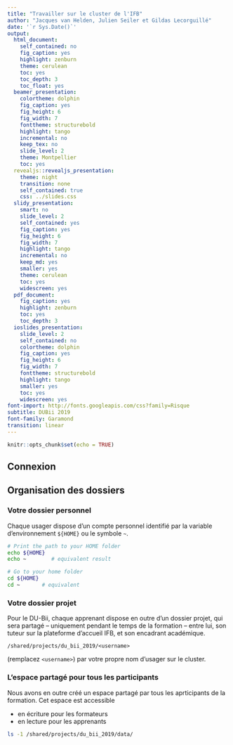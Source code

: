 ```yaml
---
title: "Travailler sur le cluster de l'IFB"
author: "Jacques van Helden, Julien Seiler et Gildas Lecorguillé"
date: '`r Sys.Date()`'
output:
  html_document:
    self_contained: no
    fig_caption: yes
    highlight: zenburn
    theme: cerulean
    toc: yes
    toc_depth: 3
    toc_float: yes
  beamer_presentation:
    colortheme: dolphin
    fig_caption: yes
    fig_height: 6
    fig_width: 7
    fonttheme: structurebold
    highlight: tango
    incremental: no
    keep_tex: no
    slide_level: 2
    theme: Montpellier
    toc: yes
  revealjs::revealjs_presentation:
    theme: night
    transition: none
    self_contained: true
    css: ../slides.css
  slidy_presentation:
    smart: no
    slide_level: 2
    self_contained: yes
    fig_caption: yes
    fig_height: 6
    fig_width: 7
    highlight: tango
    incremental: no
    keep_md: yes
    smaller: yes
    theme: cerulean
    toc: yes
    widescreen: yes
  pdf_document:
    fig_caption: yes
    highlight: zenburn
    toc: yes
    toc_depth: 3
  ioslides_presentation:
    slide_level: 2
    self_contained: no
    colortheme: dolphin
    fig_caption: yes
    fig_height: 6
    fig_width: 7
    fonttheme: structurebold
    highlight: tango
    smaller: yes
    toc: yes
    widescreen: yes
font-import: http://fonts.googleapis.com/css?family=Risque
subtitle: DUBii 2019
font-family: Garamond
transition: linear
---
```


```r
knitr::opts_chunk$set(echo = TRUE)
```

## Connexion



## Organisation des dossiers

### Votre dossier personnel

Chaque usager dispose d'un compte personnel identifié par la variable d'environnement `${HOME}` ou le symbole `~`.

```bash
# Print the path to your HOME folder
echo ${HOME}
echo ~        # equivalent result

# Go to your home folder
cd ${HOME}
cd ~       # equivalent
```


### Votre dossier projet

Pour le DU-Bii, chaque apprenant dispose en outre d'un dossier projet, qui sera partagé -- uniquement pendant le temps de la formation -- entre lui, son tuteur sur la plateforme d'accueil IFB, et son encadrant académique. 

`/shared/projects/du_bii_2019/<username>`

(remplacez `<username>`) par votre propre nom d'usager sur le cluster.

### L'espace partagé pour tous les participants

Nous avons en outre créé un espace partagé par tous les aprticipants de la formation. Cet espace est accessible

- en écriture pour les formateurs
- en lecture pour les apprenants

```bash
ls -1 /shared/projects/du_bii_2019/data/
```



